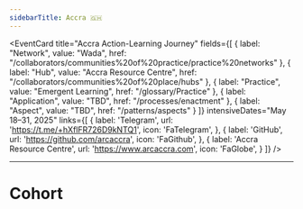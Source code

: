 ```yaml
---
sidebarTitle: Accra 🇬🇭
---
```


<ActiveJourneyDisplay/>

<EventCard
  title="Accra Action-Learning Journey"
  fields={[
    { label: "Network", value: "Wada", href: "/collaborators/communities%20of%20practice/practice%20networks" },
    { label: "Hub", value: "Accra Resource Centre", href: "/collaborators/communities%20of%20place/hubs" },
    { label: "Practice", value: "Emergent Learning", href: "/glossary/Practice" },
    { label: "Application", value: "TBD", href: "/processes/enactment" },
    { label: "Aspect", value: "TBD", href: "/patterns/aspects" }
  ]}
  intensiveDates="May 18–31, 2025"
  links={[
    {
        label: 'Telegram',
        url: 'https://t.me/+hXflFR726D9kNTQ1',
        icon: 'FaTelegram',
    },
    {
        label: 'GitHub',
        url: 'https://github.com/arcaccra',
        icon: 'FaGithub',
    },
    {
        label: 'Accra Resource Centre',
        url: 'https://www.arcaccra.com',
        icon: 'FaGlobe',
    }
  ]}
/>

---

# Cohort

<CohortCards event_api_id="evt-YP9TIhD7gUpH6tp"/>
